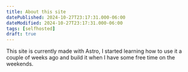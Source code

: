 ```yaml
---
title: About this site
datePublished: 2024-10-27T23:17:31.000-06:00
dateModified: 2024-10-27T23:17:31.000-06:00
tags: [selfhosted]
draft: true
---
```


This site is currently made with Astro, I started learning how to use it a couple of weeks ago and build it when I have some free time on the weekends.  
